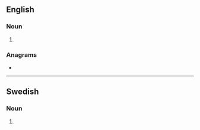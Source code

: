 ==English==

===Noun===
{{head|en|noun plural form}}

# {{plural of|aborter|lang=en}}

===Anagrams===
* {{anagrams|en|arborets|bar-resto|bar/resto|restobar|taborers}}

----

==Swedish==

===Noun===
{{head|sv|noun form}}

# {{sv-noun-form-indef-gen-pl|abort}}